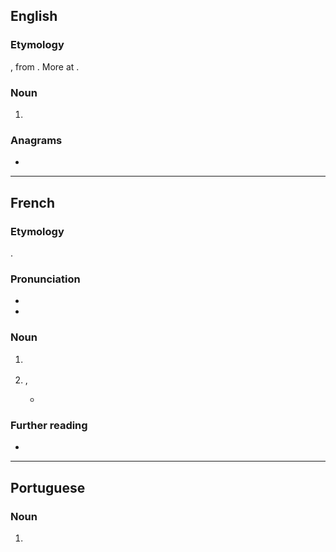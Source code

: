 ==English==
{{wikipedia}}

===Etymology===
{{bor+|en|fr|souk}}, from {{der|en|ar|سُوق|t=market}}. More at {{m|en|souq}}. {{root|en|ar|س و ق}}

===Noun===
{{en-noun}}

# {{alternative spelling of|en|souq}}

===Anagrams===
* {{anagrams|en|a=kosu|Kuos}}

----

==French==

===Etymology===
{{bor+|fr|ar|سُوق|t=market}}.

===Pronunciation===
* {{fr-IPA}}
* {{audio|fr|LL-Q150 (fra)-LoquaxFR-souk.wav|Audio}}

===Noun===
{{fr-noun|m}}

# {{l|en|souq}} {{gloss|Arabic market}}
# {{lb|fr|figurative|colloquial}} {{l|en|mess}}, {{l|en|chaos}}
#* {{quote-book|fr|year=2003|author=Michaëla de Filsjacq|title=L'enfer du JE|publisher=Éditions Le Manuscrit|isbn=978-2748129748|page=172
|passage=Tout sera bien rangé, personne ne viendra foutre le '''souk''' chez moi. Je ne donnerai mon adresse à personne. (...)}}

===Further reading===
* {{R:TLFi}}

----

==Portuguese==

===Noun===
{{pt-noun|m|#s}}

# {{alternative form of|pt|souq}}